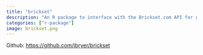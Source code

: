 ```yaml
---
title: "brickset"
description: "An R package to interface with the Brickset.com API for getting data about LEGO sets <img src='http://www.r-pkg.org/badges/version/brickset' alt='CRAN Version' />"
categories: ["r-package"]
image: brickset.png
---
```



Github: [https://github.com/jbryer/brickset](https://github.com/jbryer/brickset)
